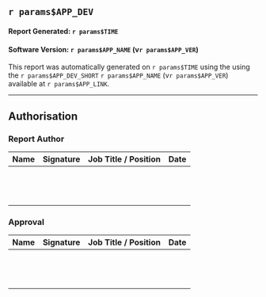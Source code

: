 ## `r params$APP_DEV`

#### Report Generated: `r params$TIME`

#### Software Version: `r params$APP_NAME` (v`r params$APP_VER`)

This report was automatically generated on `r params$TIME` using the using the `r params$APP_DEV_SHORT` `r params$APP_NAME` (v`r params$APP_VER`) available at `r params$APP_LINK`.

***

## Authorisation 

### Report Author
| Name | Signature | Job Title / Position | Date |
|------|-----------|----------------------|------|
|&nbsp;|           |                      |      |
|&nbsp;|           |                      |      |
|&nbsp;|           |                      |      |

### Approval 
| Name | Signature | Job Title / Position | Date |
|------|-----------|----------------------|------|
|&nbsp;|           |                      |      |
|&nbsp;|           |                      |      |
|&nbsp;|           |                      |      |
